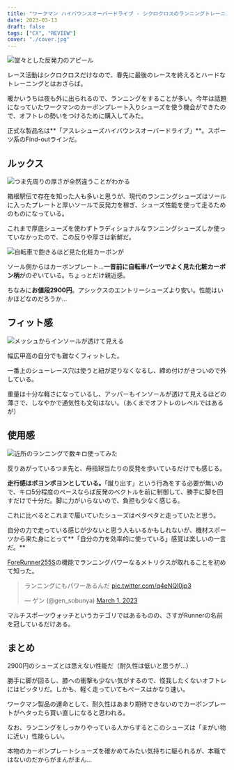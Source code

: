 ```yaml
---
title: "ワークマン ハイバウンスオーバードライブ - シクロクロスのランニングトレーニングを楽しくするカーボンプレート入りシューズ"
date: 2023-03-13
draft: false
tags: ["CX", "REVIEW"]
cover: "./cover.jpg"
---
```


![堂々とした反発力のアピール](./carbon_plate.jpg)

レース活動はシクロクロスだけなので、春先に最後のレースを終えるとハードなトレーニングとはおさらば。

暖かいうちは夜も外に出られるので、ランニングをすることが多い。今年は話題になっていたワークマンのカーボンプレート入りシューズを使う機会ができたので、オフトレの勢いをつけるために購入してみた。

正式な製品名は**「アスレシューズハイバウンスオーバードライブ」**。スポーツ系のFind-outラインだ。

## ルックス

![つま先周りの厚さが全然違うことがわかる](./compare.jpg)

箱根駅伝で存在を知った人も多いと思うが、現代のランニングシューズはソールに入ったプレートと厚いソールで反発力を稼ぎ、シューズ性能を使って走るためのものになっている。

これまで厚底シューズを使わずトラディショナルなランニングシューズしか使っていなかったので、この反りや厚さは新鮮だ。

![自転車で飽きるほど見た化粧カーボンが](./carbon_plate2.jpg)

ソール側からはカーボンプレート…**一昔前に自転車パーツでよく見た化粧カーボン柄**がのぞいている。ちょっとだけ親近感。

ちなみに**お値段2900円**。アシックスのエントリーシューズより安い。性能はいかほどなのだろうか…

## フィット感

![メッシュからインソールが透けて見える](./skelton.jpg)

幅広甲高の自分でも難なくフィットした。

一番上のシューレース穴は使うと紐が足りなくなるし、締め付けがきついので外している。

重量は十分な軽さになっているし、アッパーもインソールが透けて見えるほどの薄さで、しなやかで通気性も文句はない。（あくまでオフトレのレベルではあるが）

## 使用感

![近所のランニングで数キロ使ってみた](./fit.jpg)

反りあがっているつま先と、母指球当たりの反発を歩いているだけでも感じる。

**走行感はポヨンポヨンとしている。**「蹴り出す」という行為をする必要が無いので、キロ5分程度のペースならば反発のベクトルを前に制御して、勝手に脚を回すだけで十分だ。脚に力がいらないので、負担も少なく感じる。

これに比べるとこれまで履いていたシューズはペタペタと走っていたと思う。

自分の力で走っている感じが少ないと思う人もいるかもしれないが、機材スポーツから来た身にとって**「自分の力を効率的に使っている」感覚は楽しいの一言だ。**

[ForeRunner255S](https://amzn.to/3JtIW2g)の機能でランニングパワーなるメトリクスが取れることを初めて知った。

<blockquote class="twitter-tweet"><p lang="ja" dir="ltr">ランニングにもパワーあるんだ <a href="https://t.co/q4eNQl0jp3">pic.twitter.com/q4eNQl0jp3</a></p>&mdash; ゲン (@gen_sobunya) <a href="https://twitter.com/gen_sobunya/status/1630885596393795585?ref_src=twsrc%5Etfw">March 1, 2023</a></blockquote> <script async src="https://platform.twitter.com/widgets.js" charset="utf-8"></script>

マルチスポーツウォッチというカテゴリではあるものの、さすがRunnerの名前を冠しているだけある。

<LinkBox url="https://www.amazon.co.jp/dp/B0B18JL1PK/" isAmazonLink />

## まとめ

2900円のシューズとは思えない性能だ（耐久性は低いと思うが…）

勝手に脚が回るし、膝への衝撃も少ない気がするので、怪我したくないオフトレにはピッタリだ。しかも、軽く走っていてもペースはかなり速い。

ワークマン製品の運命として、耐久性はあまり期待できないのでカーボンプレートがヘタったら買い直しになると思われる。

なお、ランニングをしっかりやっている人からするとこのシューズは「まがい物に近い」性能らしい。

本物のカーボンプレートシューズを確かめてみたい気持ちに駆られるが、本職ではないのだからがまんがまん…
